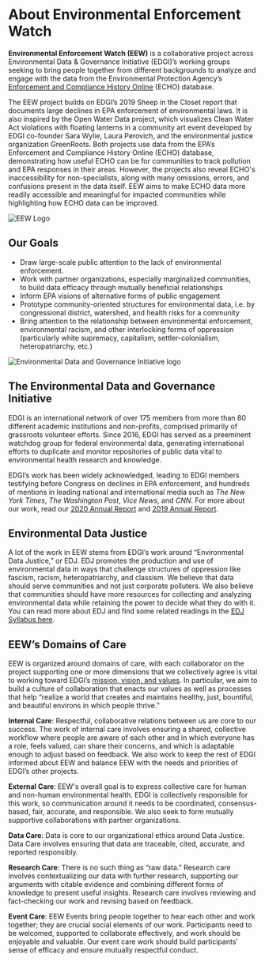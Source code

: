 
<Layout pageTitle="About" sidebarLinks={AboutSidebarLinks} activeHeaderLink="About">

# About Environmental Enforcement Watch

**Environmental Enforcement Watch (EEW)** is a collaborative project across Environmental Data & Governance Initiative (EDGI)’s working groups seeking to bring people together from different backgrounds to analyze and engage with the data from the Environmental Protection Agency’s <a href="https://echo.epa.gov/" target='_blank' rel='noopener'>Enforcement and Compliance History Online</a> (ECHO) database.

The EEW project builds on EDGI’s 2019 Sheep in the Closet report that documents large declines in EPA enforcement of environmental laws. It is also inspired by the Open Water Data project, which visualizes Clean Water Act violations with floating lanterns in a community art event developed by EDGI co-founder Sara Wylie, Laura Perovich, and the environmental justice organization GreenRoots. Both projects use data from the EPA’s Enforcement and Compliance History Online (ECHO) database, demonstrating how useful ECHO can be for communities to track pollution and EPA responses in their areas. However, the projects also reveal ECHO's inaccessibility for non-specialists, along with many omissions, errors, and confusions present in the data itself. EEW aims to make ECHO data more readily accessible and meaningful for impacted communities while highlighting how ECHO data can be improved.

<img src={EEWLogo} className='section-break-image' alt='EEW Logo'/>

## Our Goals
* Draw large-scale public attention to the lack of environmental enforcement.
* Work with partner organizations, especially marginalized communities, to build data efficacy through mutually beneficial relationships
* Inform EPA visions of alternative forms of public engagement
* Prototype community-oriented structures for environmental data, i.e. by congressional district, watershed, and health risks for a community
* Bring attention to the relationship between environmental enforcement, environmental racism, and other interlocking forms of oppression (particularly white supremacy, capitalism, settler-colonialism, heteropatriarchy, etc.)

<img src={EDGILogo} alt='Environmental Data and Governance Initiative logo'/>

## The Environmental Data and Governance Initiative
EDGI is an international network of over 175 members from more than 80 different academic institutions and non-profits, comprised primarily of grassroots volunteer efforts. Since 2016, EDGI has served as a preeminent watchdog group for federal environmental data, generating international efforts to duplicate and monitor repositories of public data vital to environmental health research and knowledge.

EDGI’s work has been widely acknowledged, leading to EDGI members testifying before Congress on declines in EPA enforcement, and hundreds of mentions in leading national and international media such as *The New York Times*, *The Washington Post*, *Vice News*, and *CNN*. For more about our work, read our <a href="https://envirodatagov.org/publication/edgi-annual-report-2020/" target='_blank'>2020 Annual Report</a> and <a href="https://envirodatagov.org/publication/edgi-annual-report-2019/" target='_blank'>2019 Annual Report</a>. 

## Environmental Data Justice
A lot of the work in EEW stems from EDGI’s work around “Environmental Data Justice,” or EDJ. EDJ promotes the production and use of environmental data in ways that challenge structures of oppression like fascism, racism, heteropatriarchy, and classism. We believe that data should serve communities and not just corporate polluters. We also believe that communities should have more resources for collecting and analyzing environmental data while retaining the power to decide what they do with it. You can read more about EDJ and find some related readings in the <a href="https://drive.google.com/drive/folders/1F0N3NOxcZBmlDW57IyAnSTQ8XZtESEn1">EDJ Syllabus here</a>.

## EEW’s Domains of Care 
EEW is organized around domains of care, with each collaborator on the project supporting one or more dimensions that we collectively agree is vital to working toward EDGI’s <a href="https://envirodatagov.org/about/mission-vision-values/#:~:text=EDGI%20fosters%20the%20stewardship%20and,enable%20government%20and%20industry%20accountability." target='_blank'>mission, vision, and values</a>. In particular, we aim to build a culture of collaboration that enacts our values as well as processes that help “realize a world that creates and maintains healthy, just, bountiful, and beautiful environs in which people thrive.” 

**Internal Care**: Respectful, collaborative relations between us are core to our success. The work of internal care involves ensuring a shared, collective workflow where people are aware of each other and in which everyone has a role, feels valued, can share their concerns, and which is adaptable enough to adjust based on feedback. We also work to keep the rest of EDGI informed about EEW and balance EEW with the needs and priorities of EDGI’s other projects.

**External Care**: EEW's overall goal is to express collective care for human and non-human environmental health. EDGI is collectively responsible for this work, so communication around it needs to be coordinated, consensus-based, fair, accurate, and responsible. We also seek to form mutually supportive collaborations with partner organizations.

**Data Care**: Data is core to our organizational ethics around Data Justice. Data Care involves ensuring that data are traceable, cited, accurate, and reported responsibly.

**Research Care**: There is no such thing as “raw data.” Research care involves contextualizing our data with further research, supporting our arguments with citable evidence and combining different forms of knowledge to present useful insights. Research care involves reviewing and fact-checking our work and revising based on feedback.

**Event Care**: EEW Events bring people together to hear each other and work together; they are crucial social elements of our work. Participants need to be welcomed, supported to collaborate effectively, and work should be enjoyable and valuable. Our event care work should build participants’ sense of efficacy and ensure mutually respectful conduct.

</Layout>
